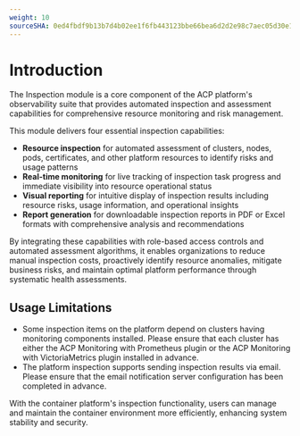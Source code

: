 ```yaml
---
weight: 10
sourceSHA: 0ed4fbdf9b13b7d4b02ee1f6fb443123bbe66bea6d2d2e98c7aec05d30e15b50
---
```


# Introduction

The Inspection module is a core component of the ACP platform's observability suite that provides automated inspection and assessment capabilities for comprehensive resource monitoring and risk management.

This module delivers four essential inspection capabilities:

- **Resource inspection** for automated assessment of clusters, nodes, pods, certificates, and other platform resources to identify risks and usage patterns
- **Real-time monitoring** for live tracking of inspection task progress and immediate visibility into resource operational status
- **Visual reporting** for intuitive display of inspection results including resource risks, usage information, and operational insights
- **Report generation** for downloadable inspection reports in PDF or Excel formats with comprehensive analysis and recommendations

By integrating these capabilities with role-based access controls and automated assessment algorithms, it enables organizations to reduce manual inspection costs, proactively identify resource anomalies, mitigate business risks, and maintain optimal platform performance through systematic health assessments.

## Usage Limitations

- Some inspection items on the platform depend on clusters having monitoring components installed. Please ensure that each cluster has either the ACP Monitoring with Prometheus plugin or the ACP Monitoring with VictoriaMetrics plugin installed in advance.
- The platform inspection supports sending inspection results via email. Please ensure that the email notification server configuration has been completed in advance.

With the container platform's inspection functionality, users can manage and maintain the container environment more efficiently, enhancing system stability and security.
